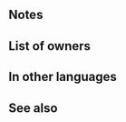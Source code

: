 {{SkillPage Tabs}}{{Weapon Infobox
|tagid=SID_天馬のニンジン
|weaponType=Dagger
|might=8
|range=2
|effectiveness=armored
|effect=Effective against armored foes. If unit has weapon-triangle advantage, neutralizes effects that prevent unit's follow-up attacks during combat. After combat, if unit attacked, inflicts Def/Res-5 on target and foes within 2 spaces of target through their next actions.
|cost=200
|exclusive=0
|next=Pegasus Carrot+
|promotionRarity=5
|promotionTier=1
|required=Steel Dagger
|statModifiers=0,8,0,0,0
|properties=
}}
==Notes==
{{Effective damage bonus|armored}}
{{WTA}}
{{Follow-up effect neutralization|preventOnly=1}}
{{IfUnitAttacked}}
{{Penalties}}

==List of owners==
{{Skill Hero List}}
==In other languages==
{{OtherLanguages
|japanese=天馬のニンジン
|german=Pegasuskarotte
|spanishEU=Zanah. pegaso
|spanishLA=Zanah. pegaso
|french=Carotte pégase
|italian=Carota pegasea
|chineseTW=天馬胡蘿蔔
|portuguese=Cenoura pégaso
}}
==See also==
{{See also skills|cond=Description LIKE '%neutralizes%that prevent unit_s follow-up attack%'}}
{{Weapons Navbox}}